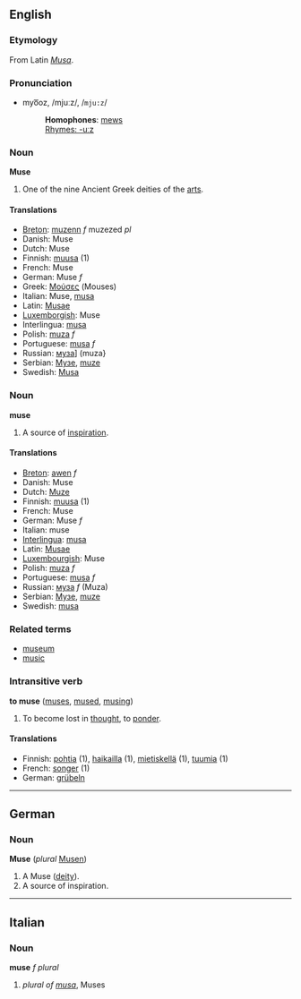 ==English==
===Etymology===
From Latin ''[[Musa]]''.

===Pronunciation===
*myo͞oz, /mjuːz/, /<tt>mju:z</tt>/
*:'''Homophones''': [[mews]]
*:[[Rhymes:English:-uːz|Rhymes: -uːz]]

===Noun===
'''Muse'''

#One of the nine Ancient Greek deities of the [[art]]s.

====Translations====
*[[Breton]]: [[muzenn]] ''f'' muzezed ''pl''
*Danish: Muse
*Dutch: Muse
*Finnish: [[muusa]] (1)
*French: Muse
*German: Muse ''f''
*Greek: [[Μούσες]] (Mouses)
*Italian: Muse, [[musa]]
*Latin: [[Musae]]
*[[Luxemborgish]]: Muse
*Interlingua: [[musa]]
*Polish: [[muza]] ''f''
*Portuguese: [[musa]] ''f''
*Russian: [[муза]]] (muza}
*Serbian: [[Музе]], [[muze]]
*Swedish: [[Musa]]

===Noun===
'''muse'''

#A source of [[inspiration]].

====Translations====
*[[Breton]]: [[awen]] ''f''
*Danish: Muse
*Dutch: [[Muze]]
*Finnish: [[muusa]] (1)
*French: Muse
*German: Muse ''f''
*Italian: muse
*[[Interlingua]]: [[musa]]
*Latin: [[Musae]]
*[[Luxembourgish]]: Muse
*Polish: [[muza]] ''f''
*Portuguese: [[musa]] ''f''
*Russian: [[муза]] ''f'' (Muza)
*Serbian: [[Музе]], [[muze]]
*Swedish: [[musa]]

===Related terms===
*[[museum]]
*[[music]]

===Intransitive verb===
'''to muse''' ([[muses]], [[mused]], [[musing]])

#To become lost in [[thought]], to [[ponder]].

====Translations====
*Finnish: [[pohtia]] (1), [[haikailla]] (1), [[mietiskellä]] (1), [[tuumia]] (1)
*French: [[songer]] (1)
*German: [[grübeln]]

----

==German==
===Noun===
'''Muse''' (''plural'' [[Musen]])

# A Muse ([[deity]]).
# A source of inspiration.

----

==Italian==
===Noun===
'''muse''' ''f plural''

# ''plural of [[musa]]'', Muses